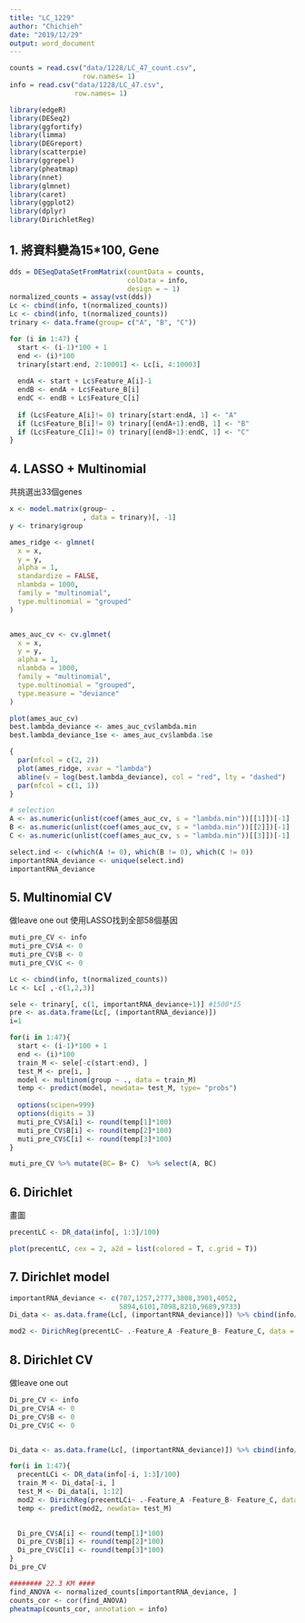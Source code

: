 ```yaml
---
title: "LC_1229"
author: "Chichieh"
date: "2019/12/29"
output: word_document
---
```


```r
counts = read.csv("data/1228/LC_47_count.csv",
                  row.names= 1)
info = read.csv("data/1228/LC_47.csv",
                row.names= 1)

```


```r
library(edgeR)
library(DESeq2)
library(ggfortify)
library(limma)
library(DEGreport)
library(scatterpie)
library(ggrepel)
library(pheatmap)
library(nnet)
library(glmnet)
library(caret)
library(ggplot2)
library(dplyr)
library(DirichletReg)
```

## 1. 將資料變為15*100, Gene
```r
dds = DESeqDataSetFromMatrix(countData = counts, 
                             colData = info, 
                             design = ~ 1)
normalized_counts = assay(vst(dds))
Lc <- cbind(info, t(normalized_counts))
Lc <- cbind(info, t(normalized_counts))
trinary <- data.frame(group= c("A", "B", "C"))

for (i in 1:47) {
  start <- (i-1)*100 + 1
  end <- (i)*100
  trinary[start:end, 2:10001] <- Lc[i, 4:10003]
  
  endA <- start + Lc$Feature_A[i]-1
  endB <- endA + Lc$Feature_B[i]
  endC <- endB + Lc$Feature_C[i]
  
  if (Lc$Feature_A[i]!= 0) trinary[start:endA, 1] <- "A"
  if (Lc$Feature_B[i]!= 0) trinary[(endA+1):endB, 1] <- "B"
  if (Lc$Feature_C[i]!= 0) trinary[(endB+1):endC, 1] <- "C"
}
```

## 4. LASSO + Multinomial
共挑選出33個genes
```r
x <- model.matrix(group~ .
                  , data = trinary)[, -1]
y <- trinary$group

ames_ridge <- glmnet(
  x = x,
  y = y,
  alpha = 1,
  standardize = FALSE,
  nlambda = 1000,
  family = "multinomial",
  type.multinomial = "grouped"
)


ames_auc_cv <- cv.glmnet(
  x = x,
  y = y,
  alpha = 1,
  nlambda = 1000,
  family = "multinomial", 
  type.multinomial = "grouped",
  type.measure = "deviance"
)

plot(ames_auc_cv)
best.lambda_deviance <- ames_auc_cv$lambda.min
best.lambda_deviance_1se <- ames_auc_cv$lambda.1se

{
  par(mfcol = c(2, 2))
  plot(ames_ridge, xvar = "lambda") 
  abline(v = log(best.lambda_deviance), col = "red", lty = "dashed")
  par(mfcol = c(1, 1))
}

# selection
A <- as.numeric(unlist(coef(ames_auc_cv, s = "lambda.min"))[[1]])[-1]
B <- as.numeric(unlist(coef(ames_auc_cv, s = "lambda.min"))[[2]])[-1]
C <- as.numeric(unlist(coef(ames_auc_cv, s = "lambda.min"))[[3]])[-1]

select.ind <- c(which(A != 0), which(B != 0), which(C != 0))
importantRNA_deviance <- unique(select.ind)
importantRNA_deviance
```



## 5. Multinomial CV
做leave one out 
使用LASSO找到全部58個基因
```r
muti_pre_CV <- info
muti_pre_CV$A <- 0
muti_pre_CV$B <- 0
muti_pre_CV$C <- 0

Lc <- cbind(info, t(normalized_counts))
Lc <- Lc[ ,-c(1,2,3)]

sele <- trinary[, c(1, importantRNA_deviance+1)] #1500*15
pre <- as.data.frame(Lc[, (importantRNA_deviance)])
i=1

for(i in 1:47){
  start <- (i-1)*100 + 1
  end <- (i)*100
  train_M <- sele[-c(start:end), ]
  test_M <- pre[i, ]
  model <- multinom(group ~ ., data = train_M)
  temp <- predict(model, newdata= test_M, type= "probs")
  
  options(scipen=999)
  options(digits = 3)
  muti_pre_CV$A[i] <- round(temp[1]*100)
  muti_pre_CV$B[i] <- round(temp[2]*100)
  muti_pre_CV$C[i] <- round(temp[3]*100)
}

```

```r
muti_pre_CV %>% mutate(BC= B+ C)  %>% select(A, BC)
```

## 6. Dirichlet 
畫圖
```r
precentLC <- DR_data(info[, 1:3]/100)

plot(precentLC, cex = 2, a2d = list(colored = T, c.grid = T))

```

## 7. Dirichlet model
```r
importantRNA_deviance <- c(707,1257,2777,3808,3901,4052,
                           5894,6101,7098,8210,9689,9733)
Di_data <- as.data.frame(Lc[, (importantRNA_deviance)]) %>% cbind(info/100)

mod2 <- DirichReg(precentLC~ .-Feature_A -Feature_B- Feature_C, data = Di_data)

```


## 8. Dirichlet CV
做leave one out 
```r
Di_pre_CV <- info
Di_pre_CV$A <- 0
Di_pre_CV$B <- 0
Di_pre_CV$C <- 0


Di_data <- as.data.frame(Lc[, (importantRNA_deviance)]) %>% cbind(info/100)

for(i in 1:47){
  precentLCi <- DR_data(info[-i, 1:3]/100)
  train_M <- Di_data[-i, ]
  test_M <- Di_data[i, 1:12]
  mod2 <- DirichReg(precentLCi~ .-Feature_A -Feature_B- Feature_C, data = train_M)
  temp <- predict(mod2, newdata= test_M)
  

  Di_pre_CV$A[i] <- round(temp[1]*100)
  Di_pre_CV$B[i] <- round(temp[2]*100)
  Di_pre_CV$C[i] <- round(temp[3]*100)
}
Di_pre_CV
```

```r
######## 22.3 KM ####
find_ANOVA <- normalized_counts[importantRNA_deviance, ]
counts_cor <- cor(find_ANOVA)
pheatmap(counts_cor, annotation = info)
```

